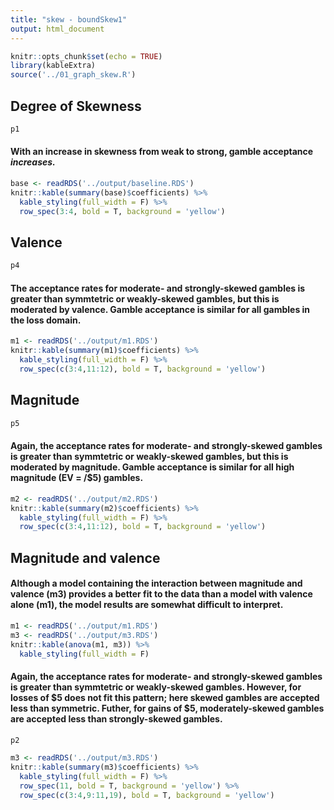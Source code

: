 ```yaml
---
title: "skew - boundSkew1"
output: html_document
---
```


```r
knitr::opts_chunk$set(echo = TRUE)
library(kableExtra)
source('../01_graph_skew.R')
```

## Degree of Skewness
```r
p1
```

#### With an increase in skewness from weak to strong, gamble acceptance _increases._

```r
base <- readRDS('../output/baseline.RDS')
knitr::kable(summary(base)$coefficients) %>% 
  kable_styling(full_width = F) %>%
  row_spec(3:4, bold = T, background = 'yellow')
```

## Valence
```r
p4
```

#### The acceptance rates for moderate- and strongly-skewed gambles is greater than symmtetric or weakly-skewed gambles, but this is moderated by valence. Gamble acceptance is similar for all gambles in the loss domain.

```r
m1 <- readRDS('../output/m1.RDS')
knitr::kable(summary(m1)$coefficients) %>% 
  kable_styling(full_width = F) %>%
  row_spec(c(3:4,11:12), bold = T, background = 'yellow')
```

## Magnitude
```r
p5
```

#### Again, the acceptance rates for moderate- and strongly-skewed gambles is greater than symmtetric or weakly-skewed gambles, but this is moderated by magnitude. Gamble acceptance is similar for all high magnitude (EV = /$5) gambles.

```r
m2 <- readRDS('../output/m2.RDS')
knitr::kable(summary(m2)$coefficients) %>% 
  kable_styling(full_width = F) %>%
  row_spec(c(3:4,11:12), bold = T, background = 'yellow')
```

## Magnitude and valence

#### Although a model containing the interaction between magnitude and valence (m3) provides a better fit to the data than a model with valence alone (m1), the model results are somewhat difficult to interpret. 

``` r
m1 <- readRDS('../output/m1.RDS')
m3 <- readRDS('../output/m3.RDS')
knitr::kable(anova(m1, m3)) %>% 
  kable_styling(full_width = F) 
```

#### Again, the acceptance rates for moderate- and strongly-skewed gambles is greater than symmtetric or weakly-skewed gambles. However, for losses of \$5 does not fit this pattern; here skewed gambles are accepted less than symmetric. Futher, for gains of \$5, moderately-skewed gambles are accepted less than strongly-skewed gambles.

```r
p2
```


```r
m3 <- readRDS('../output/m3.RDS')
knitr::kable(summary(m3)$coefficients) %>% 
  kable_styling(full_width = F) %>%
  row_spec(11, bold = T, background = 'yellow') %>%
  row_spec(c(3:4,9:11,19), bold = T, background = 'yellow')
```